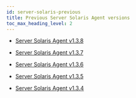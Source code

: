 ```yaml
---
id: server-solaris-previous
title: Previous Server Solaris Agent versions
toc_max_heading_level: 2
---
```


* [Server Solaris Agent v1.3.8](server-solaris-1_3_8)

* [Server Solaris Agent v1.3.7](server-solaris-1_3_7)

* [Server Solaris Agent v1.3.6](server-solaris-1_3_6)

* [Server Solaris Agent v1.3.5](server-solaris-1_3_5)

* [Server Solaris Agent v1.3.4](server-solaris-1_3_4)